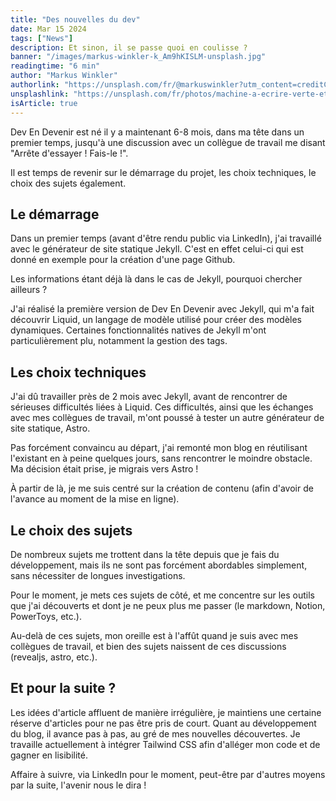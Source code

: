 ```yaml
---
title: "Des nouvelles du dev"
date: Mar 15 2024
tags: ["News"]
description: Et sinon, il se passe quoi en coulisse ?
banner: "/images/markus-winkler-k_Am9hKISLM-unsplash.jpg"
readingtime: "6 min"
author: "Markus Winkler"
authorlink: "https://unsplash.com/fr/@markuswinkler?utm_content=creditCopyText&utm_medium=referral&utm_source=unsplash"
unsplashlink: "https://unsplash.com/fr/photos/machine-a-ecrire-verte-et-blanche-sur-table-en-bois-marron-k_Am9hKISLM?utm_content=creditCopyText&utm_medium=referral&utm_source=unsplash"
isArticle: true
---
```


Dev En Devenir est né il y a maintenant 6-8 mois, dans ma tête dans un premier temps, jusqu'à une discussion avec un collègue de travail me disant "Arrête d'essayer ! Fais-le !".

Il est temps de revenir sur le démarrage du projet, les choix techniques, le choix des sujets également.

## Le démarrage

Dans un premier temps (avant d'être rendu public via LinkedIn), j'ai travaillé avec le générateur de site statique Jekyll. C'est en effet celui-ci qui est donné en exemple pour la création d'une page Github.

Les informations étant déjà là dans le cas de Jekyll, pourquoi chercher ailleurs ?

J'ai réalisé la première version de Dev En Devenir avec Jekyll, qui m'a fait découvrir Liquid, un langage de modèle utilisé pour créer des modèles dynamiques. Certaines fonctionnalités natives de Jekyll m'ont particulièrement plu, notamment la gestion des tags.

## Les choix techniques

J'ai dû travailler près de 2 mois avec Jekyll, avant de rencontrer de sérieuses difficultés liées à Liquid. Ces difficultés, ainsi que les échanges avec mes collègues de travail, m'ont poussé à tester un autre générateur de site statique, Astro.

Pas forcément convaincu au départ, j'ai remonté mon blog en réutilisant l'existant en à peine quelques jours, sans rencontrer le moindre obstacle. Ma décision était prise, je migrais vers Astro !

À partir de là, je me suis centré sur la création de contenu (afin d'avoir de l'avance au moment de la mise en ligne).

## Le choix des sujets

De nombreux sujets me trottent dans la tête depuis que je fais du développement, mais ils ne sont pas forcément abordables simplement, sans nécessiter de longues investigations.

Pour le moment, je mets ces sujets de côté, et me concentre sur les outils que j'ai découverts et dont je ne peux plus me passer (le markdown, Notion, PowerToys, etc.).

Au-delà de ces sujets, mon oreille est à l'affût quand je suis avec mes collègues de travail, et bien des sujets naissent de ces discussions (revealjs, astro, etc.).

## Et pour la suite ?

Les idées d'article affluent de manière irrégulière, je maintiens une certaine réserve d'articles pour ne pas être pris de court. Quant au développement du blog, il avance pas à pas, au gré de mes nouvelles découvertes. Je travaille actuellement à intégrer Tailwind CSS afin d'alléger mon code et de gagner en lisibilité.

Affaire à suivre, via LinkedIn pour le moment, peut-être par d'autres moyens par la suite, l'avenir nous le dira !